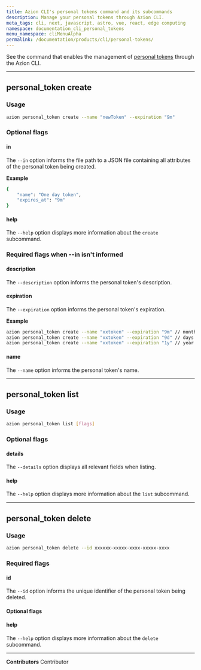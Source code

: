 ```yaml
---
title: Azion CLI's personal tokens command and its subcommands
description: Manage your personal tokens through Azion CLI.
meta_tags: cli, next, javascript, astro, vue, react, edge computing
namespace: documentation_cli_personal_tokens
menu_namespace: cliMenuAlpha
permalink: /documentation/products/cli/personal-tokens/
---
```


See the command that enables the management of [personal tokens](/en/documentation/products/accounts/personal-tokens/) through the Azion CLI.

---

## personal_token create

### Usage

```sh
azion personal_token create --name "newToken" --expiration "9m" 
```

### Optional flags

#### in 

The `--in` option informs the file path to a JSON file containing all attributes of the personal token being created.

**Example**

```sh
{
    "name": "One day token",
    "expires_at": "9m"
}
```

#### help

The `--help` option displays more information about the `create` subcommand.

### Required flags when --in isn't informed

#### description 

The `--description` option informs the personal token's description.

#### expiration 

The `--expiration` option informs the personal token's expiration.

**Example** 

```sh 
azion personal_token create --name "xxtoken" --expiration "9m" // months
azion personal_token create --name "xxtoken" --expiration "9d" // days
azion personal_token create --name "xxtoken" --expiration "1y" // year
```

#### name

The `--name` option informs the personal token's name.

---

## personal_token list

### Usage

```sh
azion personal_token list [flags]
```

### Optional flags

#### details

The `--details` option displays all relevant fields when listing.

#### help

The `--help` option displays more information about the `list` subcommand.

--- 

## personal_token delete

### Usage

```sh
azion personal_token delete --id xxxxxx-xxxxx-xxxx-xxxxx-xxxx
```

### Required flags 

#### id

The `--id` option informs the unique identifier of the personal token being deleted.

#### Optional flags

#### help

The `--help` option displays more information about the `delete` subcommand.


---


**Contributors** <ContributorList>Contributor</ContributorList>
